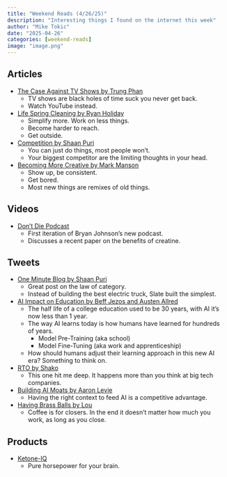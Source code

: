 ```yaml
---
title: "Weekend Reads (4/26/25)"
description: "Interesting things I found on the internet this week"
author: "Mike Tokic"
date: "2025-04-26"
categories: [weekend-reads]
image: "image.png"
---
```


## Articles

- [The Case Against TV Shows by Trung Phan](https://www.readtrung.com/p/the-case-against-streaming-tv-shows?r=yqu&utm_campaign=post&utm_medium=web&hashed_user=ee16dc51dbe7422a414465c2656795b8&utm_source=Sailthru&utm_term=Trung)
    - TV shows are black holes of time suck you never get back. 
    - Watch YouTube instead. 
- [Life Spring Cleaning by Ryan Holiday](https://ryanholiday.net/how-im-decluttering-my-life-this-spring/)
    - Simplify more. Work on less things. 
    - Become harder to reach. 
    - Get outside. 
- [Competition by Shaan Puri](https://shaan.beehiiv.com/p/one-minute-blog-competition?_bhlid=cfb89dd099d47ff57d7b0072763f096777734330&utm_campaign=one-minute-blog-competition&utm_medium=newsletter&utm_source=shaan.beehiiv.com)
    - You can just do things, most people won't.
    - Your biggest competitor are the limiting thoughts in your head. 
- [Becoming More Creative by Mark Manson](https://markmanson.net/boring-ways-to-become-more-creative)
    - Show up, be consistent. 
    - Get bored.
    - Most new things are remixes of old things. 

## Videos

- [Don't Die Podcast](https://www.youtube.com/watch?v=8_iIB7_fYCg)
    - First iteration of Bryan Johnson's new podcast. 
    - Discusses a recent paper on the benefits of creatine. 

## Tweets

- [One Minute Blog by Shaan Puri](https://x.com/shaanvp/status/1915826458175418448?s=46)
    - Great post on the law of category. 
    - Instead of building the best electric truck, Slate built the simplest. 
- [AI Impact on Education by Beff Jezos and Austen Allred](https://x.com/basedbeffjezos/status/1914847224158380278?s=46)
    - The half life of a college education used to be 30 years, with AI it's now less than 1 year. 
    - The way AI learns today is how humans have learned for hundreds of years. 
        - Model Pre-Training (aka school)
        - Model Fine-Tuning (aka work and apprenticeship)
    - How should humans adjust their learning approach in this new AI era? Something to think on. 
- [RTO by Shako](https://x.com/shakoistslog/status/1914445773712073047?s=46)
    - This one hit me deep. It happens more than you think at big tech companies. 
- [Building AI Moats by Aaron Levie](https://x.com/levie/status/1914054995273761063?s=46)
    - Having the right context to feed AI is a competitive advantage. 
- [Having Brass Balls by Lou](https://x.com/moredatasets/status/1911777056863736213?s=10&hashed_user=ee16dc51dbe7422a414465c2656795b8&utm_source=Sailthru&utm_medium=email&utm_campaign=04/19&utm_term=Trung)
    - Coffee is for closers. In the end it doesn't matter how much you work, as long as you close. 

## Products

- [Ketone-IQ](https://ketone.com/products/ketone)
    - Pure horsepower for your brain. 